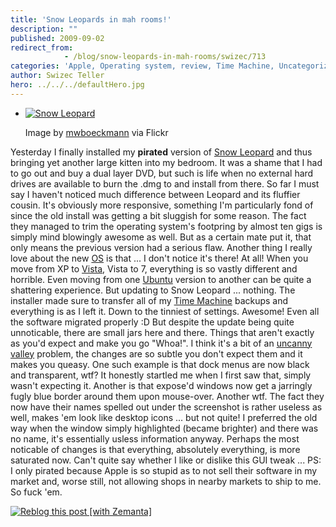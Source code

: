 ```yaml
---
title: 'Snow Leopards in mah rooms!'
description: ""
published: 2009-09-02
redirect_from: 
            - /blog/snow-leopards-in-mah-rooms/swizec/713
categories: 'Apple, Operating system, review, Time Machine, Uncategorized'
author: Swizec Teller
hero: ../../../defaultHero.jpg
---
```

- [![Snow Leopard](http://farm3.static.flickr.com/2424/3874419893_60855d4ea2_m.jpg "Snow Leopard")](http://www.flickr.com/photos/75567359@N00/3874419893)

  Image by [mwboeckmann](http://www.flickr.com/photos/75567359@N00/3874419893) via Flickr

Yesterday I finally installed my **pirated** version of [Snow Leopard](http://en.wikipedia.org/wiki/Snow_Leopard "Snow Leopard") and thus bringing yet another large kitten into my bedroom. It was a shame that I had to go out and buy a dual layer DVD, but such is life when no external hard drives are available to burn the .dmg to and install from there. So far I must say I haven't noticed much difference between Leopard and its fluffier cousin. It's obviously more responsive, something I'm particularly fond of since the old install was getting a bit sluggish for some reason. The fact they managed to trim the operating system's footpring by almost ten gigs is simply mind blowingly awesome as well. But as a certain mate put it, that only means the previous version had a serious flaw. Another thing I really love about the new [OS](http://en.wikipedia.org/wiki/Operating_system "Operating system") is that ... I don't notice it's there! At all! When you move from XP to [Vista](http://en.wikipedia.org/wiki/Windows_Vista "Windows Vista"), Vista to 7, everything is so vastly different and horrible. Even moving from one [Ubuntu](http://en.wikipedia.org/wiki/Ubuntu "Ubuntu") version to another can be quite a shattering experience. But updating to Snow Leopard ... nothing. The installer made sure to transfer all of my [Time Machine](http://en.wikipedia.org/wiki/Time_Machine_%28Apple_software%29 "Time Machine (Apple software)") backups and everything is as I left it. Down to the tinniest of settings. Awesome! Even all the software migrated properly :D But despite the update being quite unnoticable, there are small jars here and there. Things that aren't exactly as you'd expect and make you go "Whoa!". I think it's a bit of an [uncanny valley](http://en.wikipedia.org/wiki/Uncanny_valley "Uncanny valley") problem, the changes are so subtle you don't expect them and it makes you queasy. One such example is that dock menus are now black and transparent, wtf? It honestly startled me when I first saw that, simply wasn't expecting it. Another is that expose'd windows now get a jarringly fugly blue border around them upon mouse-over. Another wtf. The fact they now have their names spelled out under the screenshot is rather useless as well, makes 'em look like desktop icons ... but not quite! I preferred the old way when the window simply highlighted (became brighter) and there was no name, it's essentially usless information anyway. Perhaps the most noticable of changes is that everything, absolutely everything, is more saturated now. Can't quite say whether I like or dislike this GUI tweak ... PS: I only pirated because Apple is so stupid as to not sell their software in my market and, worse still, not allowing shops in nearby markets to ship to me. So fuck 'em.

[![Reblog this post \[with Zemanta\]](http://img.zemanta.com/reblog_e.png?x-id=76604000-2115-4661-8b2f-5b64fbd5afb8)](http://reblog.zemanta.com/zemified/76604000-2115-4661-8b2f-5b64fbd5afb8/ "Reblog this post \[with Zemanta]")